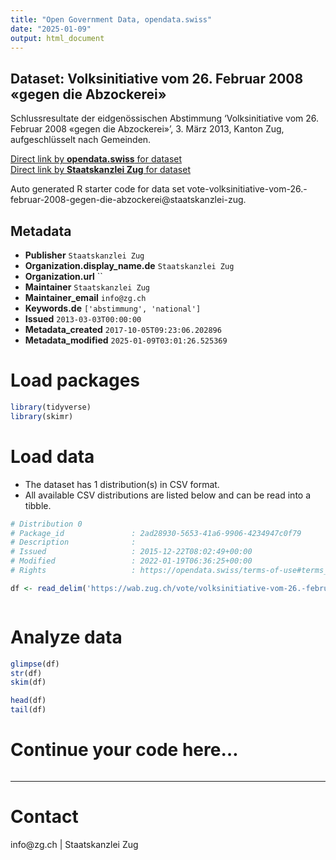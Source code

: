 ```yaml
---
title: "Open Government Data, opendata.swiss"
date: "2025-01-09"
output: html_document
---
```


## Dataset: Volksinitiative vom 26. Februar 2008 «gegen die Abzockerei»

Schlussresultate der eidgenössischen Abstimmung 'Volksinitiative vom 26. Februar 2008 «gegen die Abzockerei»', 3. März 2013, Kanton Zug, aufgeschlüsselt nach Gemeinden.

[Direct link by **opendata.swiss** for dataset](https://opendata.swiss/de/dataset/volksinitiative-vom-26-februar-2008-gegen-die-abzockerei1)<br>
[Direct link by **Staatskanzlei Zug** for dataset](https://wab.zug.ch/vote/volksinitiative-vom-26.-februar-2008-gegen-die-abzockerei/data)

Auto generated R starter code for data set vote-volksinitiative-vom-26.-februar-2008-gegen-die-abzockerei@staatskanzlei-zug.

## Metadata

- **Publisher** `Staatskanzlei Zug`
- **Organization.display_name.de** `Staatskanzlei Zug`
- **Organization.url** ``
- **Maintainer** `Staatskanzlei Zug`
- **Maintainer_email** `info@zg.ch`
- **Keywords.de** `['abstimmung', 'national']`
- **Issued** `2013-03-03T00:00:00`
- **Metadata_created** `2017-10-05T09:23:06.202896`
- **Metadata_modified** `2025-01-09T03:01:26.525369`


# Load packages

```r

library(tidyverse)
library(skimr)

```

# Load data

-   The dataset has 1 distribution(s) in CSV format.
-   All available CSV distributions are listed below and can be read into a tibble.

```r

# Distribution 0
# Package_id               : 2ad28930-5653-41a6-9906-4234947c0f79
# Description              : 
# Issued                   : 2015-12-22T08:02:49+00:00
# Modified                 : 2022-01-19T06:36:25+00:00
# Rights                   : https://opendata.swiss/terms-of-use#terms_by

df <- read_delim('https://wab.zug.ch/vote/volksinitiative-vom-26.-februar-2008-gegen-die-abzockerei/data-csv')



```

# Analyze data

```r

glimpse(df)
str(df)
skim(df)

head(df)
tail(df)

```

# Continue your code here...

```r

```

------------------------------------------------------------------------

# Contact

info@zg.ch | Staatskanzlei Zug
